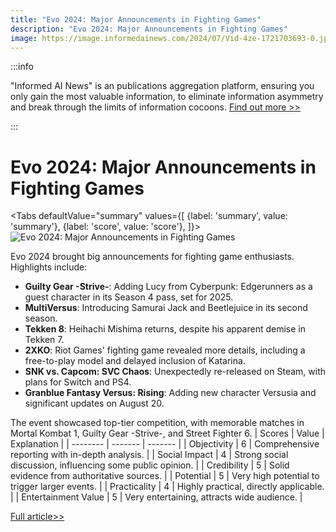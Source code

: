 ```yaml
---
title: "Evo 2024: Major Announcements in Fighting Games"
description: "Evo 2024: Major Announcements in Fighting Games"
image: https://image.informedainews.com/2024/07/Vid-4ze-1721703693-0.jpg
---
```



:::info

"Informed AI News" is an publications aggregation platform, ensuring you only gain the most valuable information, to eliminate information asymmetry and break through the limits of information cocoons.  [Find out more >>](/)

:::

# Evo 2024: Major Announcements in Fighting Games


<Tabs
	defaultValue="summary"
	values={[
	{label: 'summary', value: 'summary'},
	{label: 'score', value: 'score'},
]}>
<TabItem value="summary">
<img
  src="https://image.informedainews.com/2024/07/Vid-4ze-1721703693-0.jpg"
  alt="Evo 2024: Major Announcements in Fighting Games"
/>



Evo 2024 brought big announcements for fighting game enthusiasts. Highlights include:

- **Guilty Gear -Strive-**: Adding Lucy from Cyberpunk: Edgerunners as a guest character in its Season 4 pass, set for 2025.
- **MultiVersus**: Introducing Samurai Jack and Beetlejuice in its second season.
- **Tekken 8**: Heihachi Mishima returns, despite his apparent demise in Tekken 7.
- **2XKO**: Riot Games' fighting game revealed more details, including a free-to-play model and delayed inclusion of Katarina.
- **SNK vs. Capcom: SVC Chaos**: Unexpectedly re-released on Steam, with plans for Switch and PS4.
- **Granblue Fantasy Versus: Rising**: Adding new character Versusia and significant updates on August 20.

The event showcased top-tier competition, with memorable matches in Mortal Kombat 1, Guilty Gear -Strive-, and Street Fighter 6.
</TabItem>
<TabItem value="score">
	| Scores     | Value   | Explanation |
	| -------- | ------- | ------- |
	| Objectivity  | 6    | Comprehensive reporting with in-depth analysis.    |
	| Social Impact | 4     | Strong social discussion, influencing some public opinion.    |
	| Credibility    | 5    | Solid evidence from authoritative sources.    |
	| Potential    | 5    | Very high potential to trigger larger events.    |
	| Practicality    | 4    | Highly practical, directly applicable.    |
	| Entertainment Value    | 5    | Very entertaining, attracts wide audience.    |
</TabItem>
</Tabs>

[Full article>>](https://kotaku.com/evo-2024-guilty-gear-lucy-cyberpunk-tekken-8-heihachi-1851601248)
